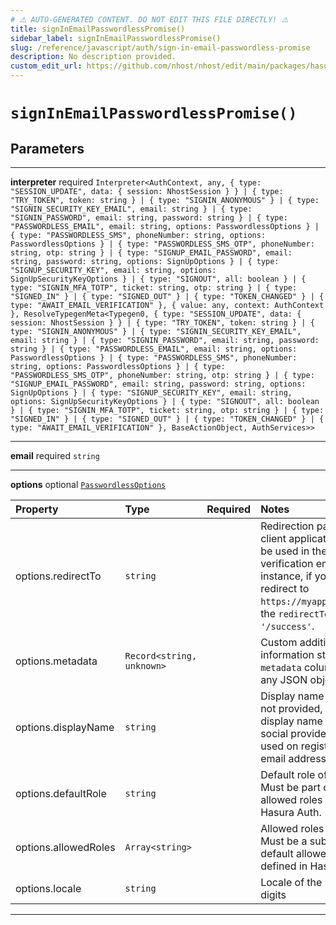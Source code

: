 ```yaml
---
# ⚠️ AUTO-GENERATED CONTENT. DO NOT EDIT THIS FILE DIRECTLY! ⚠️
title: signInEmailPasswordlessPromise()
sidebar_label: signInEmailPasswordlessPromise()
slug: /reference/javascript/auth/sign-in-email-passwordless-promise
description: No description provided.
custom_edit_url: https://github.com/nhost/nhost/edit/main/packages/hasura-auth-js/src/core/promises/signInEmailPasswordless.ts#L12
---
```


# `signInEmailPasswordlessPromise()`

## Parameters

---

**<span className="parameter-name">interpreter</span>** <span className="optional-status">required</span> `Interpreter<AuthContext, any, { type: "SESSION_UPDATE", data: { session: NhostSession } } | { type: "TRY_TOKEN", token: string } | { type: "SIGNIN_ANONYMOUS" } | { type: "SIGNIN_SECURITY_KEY_EMAIL", email: string } | { type: "SIGNIN_PASSWORD", email: string, password: string } | { type: "PASSWORDLESS_EMAIL", email: string, options: PasswordlessOptions } | { type: "PASSWORDLESS_SMS", phoneNumber: string, options: PasswordlessOptions } | { type: "PASSWORDLESS_SMS_OTP", phoneNumber: string, otp: string } | { type: "SIGNUP_EMAIL_PASSWORD", email: string, password: string, options: SignUpOptions } | { type: "SIGNUP_SECURITY_KEY", email: string, options: SignUpSecurityKeyOptions } | { type: "SIGNOUT", all: boolean } | { type: "SIGNIN_MFA_TOTP", ticket: string, otp: string } | { type: "SIGNED_IN" } | { type: "SIGNED_OUT" } | { type: "TOKEN_CHANGED" } | { type: "AWAIT_EMAIL_VERIFICATION" }, { value: any, context: AuthContext }, ResolveTypegenMeta<Typegen0, { type: "SESSION_UPDATE", data: { session: NhostSession } } | { type: "TRY_TOKEN", token: string } | { type: "SIGNIN_ANONYMOUS" } | { type: "SIGNIN_SECURITY_KEY_EMAIL", email: string } | { type: "SIGNIN_PASSWORD", email: string, password: string } | { type: "PASSWORDLESS_EMAIL", email: string, options: PasswordlessOptions } | { type: "PASSWORDLESS_SMS", phoneNumber: string, options: PasswordlessOptions } | { type: "PASSWORDLESS_SMS_OTP", phoneNumber: string, otp: string } | { type: "SIGNUP_EMAIL_PASSWORD", email: string, password: string, options: SignUpOptions } | { type: "SIGNUP_SECURITY_KEY", email: string, options: SignUpSecurityKeyOptions } | { type: "SIGNOUT", all: boolean } | { type: "SIGNIN_MFA_TOTP", ticket: string, otp: string } | { type: "SIGNED_IN" } | { type: "SIGNED_OUT" } | { type: "TOKEN_CHANGED" } | { type: "AWAIT_EMAIL_VERIFICATION" }, BaseActionObject, AuthServices>>`

---

**<span className="parameter-name">email</span>** <span className="optional-status">required</span> `string`

---

**<span className="parameter-name">options</span>** <span className="optional-status">optional</span> [`PasswordlessOptions`](/reference/docgen/javascript/auth/types/passwordless-options)

| Property                                                                                         | Type                      | Required | Notes                                                                                                                                                                                                             |
| :----------------------------------------------------------------------------------------------- | :------------------------ | :------: | :---------------------------------------------------------------------------------------------------------------------------------------------------------------------------------------------------------------- |
| <span className="parameter-name"><span className="light-grey">options.</span>redirectTo</span>   | `string`                  |          | Redirection path in the client application that will be used in the link in the verification email. For instance, if you want to redirect to `https://myapp.com/success`, the `redirectTo` value is `'/success'`. |
| <span className="parameter-name"><span className="light-grey">options.</span>metadata</span>     | `Record<string, unknown>` |          | Custom additional user information stored in the `metadata` column. Can be any JSON object.                                                                                                                       |
| <span className="parameter-name"><span className="light-grey">options.</span>displayName</span>  | `string`                  |          | Display name of the user. If not provided, it will use the display name given by the social provider (Oauth) used on registration, or the email address otherwise.                                                |
| <span className="parameter-name"><span className="light-grey">options.</span>defaultRole</span>  | `string`                  |          | Default role of the user. Must be part of the default allowed roles defined in Hasura Auth.                                                                                                                       |
| <span className="parameter-name"><span className="light-grey">options.</span>allowedRoles</span> | `Array<string>`           |          | Allowed roles of the user. Must be a subset of the default allowed roles defined in Hasura Auth.                                                                                                                  |
| <span className="parameter-name"><span className="light-grey">options.</span>locale</span>       | `string`                  |          | Locale of the user, in two digits                                                                                                                                                                                 |

---
